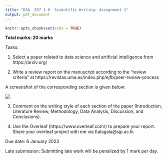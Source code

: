 ```yaml
---
title: "DSA  557 1.0  Scientific Writing: Assignment 1"
output: pdf_document
---
```


```r
knitr::opts_chunk$set(echo = TRUE)
```

**Total marks: 20 marks**

Tasks:

1. Select a paper related to data science and artificial intelligence from https://arxiv.org/

2. Write a review report on the manuscript according to the "review criteria" at https://revistas.uma.es/index.php/ejfb/peer-review-process

A screenshot of the corresponding section is given below:

![](rc.png)


3. Comment on the writing style of each section of the paper (Introduction, Literature Review, Methodology, Data Analysis, Discussion, and Conclusions).

4. Use the Overleaf (https://www.overleaf.com/) to prepare your report. Share your overleaf project with me via ttalagala@sjp.ac.lk

Due date: 6 January 2023

Late submission: Submitting late work will be penalized by 1 mark per day.